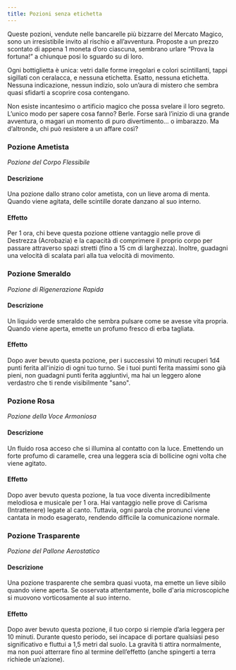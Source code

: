 ```yaml
---
title: Pozioni senza etichetta
---
```



<MaskedImage src="https://cdn.leonardo.ai/users/e9df9e5e-8c47-4d7f-87b3-195ea30587b1/generations/991cf3fb-86b8-4b3c-aaca-c2faedeb1f6c/Leonardo_Phoenix_09_In_a_whimsical_arrangement_four_fantasy_po_2.jpg" mask="15"/>

Queste pozioni, vendute nelle bancarelle più bizzarre del Mercato Magico, sono un irresistibile invito al rischio e all’avventura. Proposte a un prezzo scontato di appena 1 moneta d’oro ciascuna, sembrano urlare “Prova la fortuna!” a chiunque posi lo sguardo su di loro.

Ogni bottiglietta è unica: vetri dalle forme irregolari e colori scintillanti, tappi sigillati con ceralacca, e nessuna etichetta. Esatto, nessuna etichetta. Nessuna indicazione, nessun indizio, solo un’aura di mistero che sembra quasi sfidarti a scoprire cosa contengano.

Non esiste incantesimo o artificio magico che possa svelare il loro segreto. L’unico modo per sapere cosa fanno? Berle. Forse sarà l’inizio di una grande avventura, o magari un momento di puro divertimento… o imbarazzo. Ma d’altronde, chi può resistere a un affare così?




### Pozione Ametista
*Pozione del Corpo Flessibile*
#### Descrizione
Una pozione dallo strano color ametista, con un lieve aroma di menta. Quando viene agitata, delle scintille dorate danzano al suo interno.
#### Effetto
<CensoredText>
Per 1 ora, chi beve questa pozione ottiene vantaggio nelle prove di Destrezza (Acrobazia) e la capacità di comprimere il proprio corpo per passare attraverso spazi stretti (fino a 15 cm di larghezza). Inoltre, guadagni una velocità di scalata pari alla tua velocità di movimento.
</CensoredText>



### Pozione Smeraldo
*Pozione di Rigenerazione Rapida*
#### Descrizione
Un liquido verde smeraldo che sembra pulsare come se avesse vita propria. Quando viene aperta, emette un profumo fresco di erba tagliata.
#### Effetto
<CensoredText>
Dopo aver bevuto questa pozione, per i successivi 10 minuti recuperi 1d4 punti ferita all'inizio di ogni tuo turno. Se i tuoi punti ferita massimi sono già pieni, non guadagni punti ferita aggiuntivi, ma hai un leggero alone verdastro che ti rende visibilmente "sano".
</CensoredText>




### Pozione Rosa
*Pozione della Voce Armoniosa*
#### Descrizione
Un fluido rosa acceso che si illumina al contatto con la luce. Emettendo un forte profumo di caramelle, crea una leggera scia di bollicine ogni volta che viene agitato.
#### Effetto
<CensoredText>
Dopo aver bevuto questa pozione, la tua voce diventa incredibilmente melodiosa e musicale per 1 ora. Hai vantaggio nelle prove di Carisma (Intrattenere) legate al canto. Tuttavia, ogni parola che pronunci viene cantata in modo esagerato, rendendo difficile la comunicazione normale.
</CensoredText>




### Pozione Trasparente
*Pozione del Pallone Aerostatico*
#### Descrizione
Una pozione trasparente che sembra quasi vuota, ma emette un lieve sibilo quando viene aperta. Se osservata attentamente, bolle d'aria microscopiche si muovono vorticosamente al suo interno.
#### Effetto
<CensoredText>
Dopo aver bevuto questa pozione, il tuo corpo si riempie d’aria leggera per 10 minuti. Durante questo periodo, sei incapace di portare qualsiasi peso significativo e fluttui a 1,5 metri dal suolo. La gravità ti attira normalmente, ma non puoi atterrare fino al termine dell’effetto (anche spingerti a terra richiede un’azione).
</CensoredText>